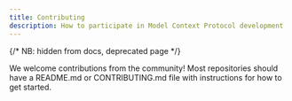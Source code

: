 ```yaml
---
title: Contributing
description: How to participate in Model Context Protocol development
---
```


{/* NB: hidden from docs, deprecated page */}

We welcome contributions from the community! Most repositories should have a README.md or CONTRIBUTING.md file with instructions for how to get started.
